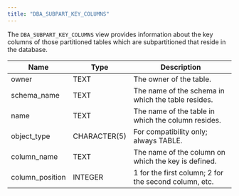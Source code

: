 ```yaml
---
title: "DBA_SUBPART_KEY_COLUMNS"
---
```


<div id="dba_subpart_key_columns" class="registered_link"></div>


The `DBA_SUBPART_KEY_COLUMNS` view provides information about the key columns of those partitioned tables which are subpartitioned that reside in the database.

| Name             | Type         | Description                                           |
| ---------------- | ------------ | ----------------------------------------------------- |
| owner            | TEXT         | The owner of the table.                               |
| schema_name     | TEXT         | The name of the schema in which the table resides.    |
| name             | TEXT         | The name of the table in which the column resides.    |
| object_type     | CHARACTER(5) | For compatibility only; always TABLE.                 |
| column_name     | TEXT         | The name of the column on which the key is defined.   |
| column_position | INTEGER      | 1 for the first column; 2 for the second column, etc. |
